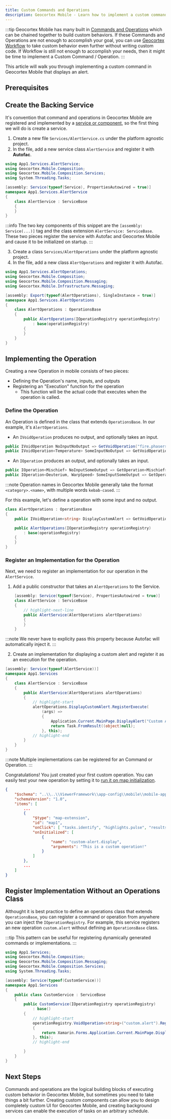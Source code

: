 ```yaml
---
title: Custom Commands and Operations
description: Geocortex Mobile - Learn how to implement a custom command or operation
---
```



:::tip
Geocortex Mobile has many built in [Commands and Operations](concepts-commands-operations.mdx) which can be chained together to build custom behaviors. If these Commands and Operations are not enough to accomplish your goal, you can use [Geocortex Workflow](usecases-change-default-search-behavior.mdx) to take custom behavior even further without writing custom code. If Workflow is still not enough to accomplish your needs, then it might be time to implement a Custom Command / Operation.
:::

This article will walk you through implementing a custom command in Geocortex Mobile that displays an alert.

## Prerequisites

<PrereqsSnippet />

## Create the Backing Service

It's convention that command and operations in Geocortex Mobile are registered and implemented by a [service or component](concepts-components-services.mdx), so the first thing we will do is create a service.

1. Create a new file `Services/AlertService.cs` under the platform agnostic project.
2. In the file, add a new service class `AlertService` and register it with **Autofac**.

<AutofacSnippet />

```csharp
using App1.Services.AlertService;
using Geocortex.Mobile.Composition;
using Geocortex.Mobile.Composition.Services;
using System.Threading.Tasks;

[assembly: Service(typeof(Service), PropertiesAutowired = true)]
namespace App1.Services.AlertService
{
    class AlertService : ServiceBase
    {
    }
}
```

:::info
The two key components of this snippet are the `[assembly: Service(...)]` tag and the class extension `AlertService: ServiceBase`. These two pieces register the service with Autofac and Geocortex Mobile and cause it to be initialized on startup.
:::

3. Create a class `Services/AlertOperations` under the platform agnostic project.
4. In the file, add a new class `AlertOperations` and register it with Autofac.

```csharp
using App1.Services.AlertOperations;
using Geocortex.Mobile.Composition;
using Geocortex.Mobile.Composition.Messaging;
using Geocortex.Mobile.Infrastructure.Messaging;

[assembly: Export(typeof(AlertOperations), SingleInstance = true)]
namespace App1.Services.AlertOperations
{
    class AlertOperations : OperationsBase
    {
        public AlertOperations(IOperationRegistry operationRegistry)
            : base(operationRegistry)
        {
        }
    }
}
```

## Implementing the Operation

Creating a new Operation in mobile consists of two pieces:

-   Defining the Operation's name, inputs, and outputs
-   Registering an "Execution" function for the operation
    -   This function will be the actual code that executes when the operation is called.

### Define the Operation

An Operation is defined in the class that extends `OperationsBase`. In our example, it's `AlertOperations`.

-   An `IVoidOperation` produces no output, and optionally takes an input.

```csharp
public IVoidOperation NoInputNoOutput => GetVoidOperation("fire.phasers");
public IVoidOperation<Temperature> SomeInputNoOutput => GetVoidOperation<Temperature>("tea.earl-grey");
```

-   An `IOperation` produces an output, and optionally takes an input.

```csharp
public IOperation<Mischief> NoInputSomeOutput => GetOperation<Mischief>("q.appear");
public IOperation<Deuterium, WarpSpeed> SomeInputSomeOutput => GetOperation<Deuterium, WarpSpeed>("warpdrive.engage");
```

:::note
Operation names in Geocortex Mobile generally take the format `<category>.<name>`, with multiple words `kebab-cased`.
:::

For this example, let's define a operation with some input and no output.

```csharp
class AlertOperations : OperationsBase
{
    public IVoidOperation<string> DisplayCustomAlert => GetVoidOperation<string>("custom-alert.display");

    public AlertOperations(IOperationRegistry operationRegistry)
        : base(operationRegistry)
    {
    }
}
```

### Register an Implementation for the Operation

Next, we need to register an implementation for our operation in the `AlertService`.

1. Add a public constructor that takes an `AlertOperations` to the Service.

```csharp
    [assembly: Service(typeof(Service), PropertiesAutowired = true)]
    class AlertService : ServiceBase
    {
        // highlight-next-line
        public AlertService(AlertOperations alertOperations)
        {
        }
    }
```

:::note
We never have to explicity pass this property because Autofac will automatically inject it.
:::

2. Create an implementation for displaying a custom alert and register it as an execution for the operation.

```csharp
[assembly: Service(typeof(AlertService))]
namespace App1.Services
{
    class AlertService : ServiceBase
    {
        public AlertService(AlertOperations alertOperations)
        {
            // highlight-start
            alertOperations.DisplayCustomAlert.RegisterExecute(
                (args) =>
                {
                    Application.Current.MainPage.DisplayAlert("Custom Alert", args, "OK");
                    return Task.FromResult((object)null);
                }, this);
            // highlight-end
        }
    }
}
```

:::note
Multiple implementations can be registered for an Command or Operation.
:::

Congratulations! You just created your first custom operation. You can easily test your new operation by setting it to [run it on map initialization](usecases-change-default-behavior.mdx).

```json
{
    "$schema": "..\\..\\ViewerFramework\\app-config\\mobile\\mobile-app-config.schema.json",
    "schemaVersion": "1.0",
    "items": [
        ...
        {
            "$type": "map-extension",
            "id": "map1",
            "onClick": [ "tasks.identify", "highlights.pulse", "results.display" ],
            "onInitialized": [
                {
                    "name": "custom-alert.display",
                    "arguments": "This is a custom operation!"
                }
            ]
        },
        ...
    ]
}
```

## Register Implementation Without an Operations Class

Althought it is best practice to define an operations class that extends `OperationsBase`, you can register a command or operation from anywhere you can inject the `IOperationRegistry`. For example, this service registers an new operation `custom.alert` without defining an `OperationsBase` class.

:::tip
This pattern can be useful for registering dynamically generated commands or implementations.
:::

```csharp
using App1.Services;
using Geocortex.Mobile.Composition;
using Geocortex.Mobile.Composition.Messaging;
using Geocortex.Mobile.Composition.Services;
using System.Threading.Tasks;

[assembly: Service(typeof(CustomService))]
namespace App1.Services
{
    public class CustomService : ServiceBase
    {
        public CustomService(IOperationRegistry operationRegistry)
            : base()
        {
            // highlight-start
            operationRegistry.VoidOperation<string>("custom.alert").RegisterExecute((string customMessage) =>
            {
                return Xamarin.Forms.Application.Current.MainPage.DisplayAlert("Custom Alert", customMessage, "Cancel");
            }, this);
            // highlight-end

        }
    }
}
```

## Next Steps

Commands and operations are the logical building blocks of executing custom behavior in Geocortex Mobile, but sometimes you need to take things a bit further. Creating custom components can allow you to design completely custom UI for Geocortex Mobile, and creating background services can enable the execution of tasks on an arbitrary schedule.

<UseCaseContainer>
    <UseCaseCard
        title="Commands and Operations"
        description="Learn more about commands and operations"
        link="concepts-commands-operations"
    />
    <UseCaseCard
        title="Implement a Custom Component with UI"
        description="Learn how to implement a custom component using the Geocortex Mobile SDK"
        link="usecases-implement-component-with-ui"
    />
    <UseCaseCard
        title="Implement a Custom Service"
        description="Learn how to implement a custom service using the Geocortex Mobile SDK"
        link="usecases-implement-service"
    />
</UseCaseContainer>
